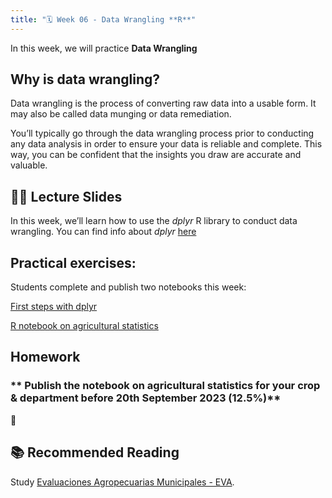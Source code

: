```yaml
---
title: "🗓️ Week 06 - Data Wrangling **R**"
---
```


In this week, we will practice **Data Wrangling** 

## Why is data wrangling?

Data wrangling is the process of converting raw data into a usable form. It may also be called data munging or data remediation.

You'll typically go through the data wrangling process prior to conducting any data analysis in order to ensure your data is reliable and complete. This way, you can be confident that the insights you draw are accurate and valuable.


## 👨‍🏫 Lecture Slides 

In this week, we'll learn how to use the *dplyr* R library to conduct data wrangling. You can find info about *dplyr* [here](https://dplyr.tidyverse.org/)


## **Practical exercises**:

Students complete and publish two notebooks this week:

::: {.callout-note collapse="true"}
[First steps with dplyr](https://rpubs.com/ials2un/try_dplyr)
:::
::: {.callout-note collapse="true"}
[R notebook on agricultural statistics](https://rpubs.com/ials2un/production_dyn_v1)
:::

## Homework
### ** Publish the notebook on agricultural statistics for  your crop & department before 20th September 2023 (12.5%)**

🎥 

## 📚 Recommended Reading 

Study [Evaluaciones Agropecuarias Municipales - EVA](https://upra.gov.co/es-co/Paginas/eva.aspx).





